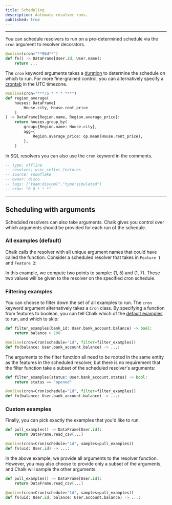 ```yaml
---
title: Scheduling
description: Automate resolver runs.
published: true
---
```



---

You can schedule resolvers to run on a pre-determined schedule
via the `cron` argument to resolver decorators.

```py
@online(cron="**90d**")
def fn() -> DataFrame[User.id, User.name]:
    return ...
```

The `cron` keyword arguments takes a [duration](/api-docs#Duration)
to determine the schedule on which to run.  For more fine-grained control,
you can alternatively specify a [crontab](https://man7.org/linux/man-pages/man5/crontab.5.html) in the UTC timezone.

```py
@online(cron="***/5 * * * ***")
def region_average(
    houses: DataFrame[
        House.city, House.rent_price
    ]
) -> DataFrame[Region.name, Region.average_price]:
    return houses.group_by(
        group={Region.name: House.city},
        agg={
            Region.average_price: op.mean(House.rent_price),
        },
    )
```

In SQL resolvers you can also use the `cron` keyword in the comments.

```sql
-- type: offline
-- resolves: user_seller_features
-- source: snowflake
-- owner: disco
-- tags: ["team:discoml","type:simulated"]
-- cron: "0 0 * * *"
```

---

## Scheduling with arguments

Scheduled resolvers can also take arguments.
Chalk gives you control over which arguments should be
provided for each run of the schedule.

### All examples (default)

Chalk calls the resolver with
all unique argument names that could have called the function.
Consider a scheduled resolver that takes in
`Feature 1` and `Feature 2`:

<ScheduleSampling />

In this example, we compute two points to sample:
(1, 5) and (1, 7). These two values will be given
to the resolver on the specified cron schedule.

### Filtering examples

You can choose to filter down the set of all examples to run.
The `cron` keyword argument alternatively takes a `Cron` class.
By specifying a function from features to boolean,
you can tell Chalk which of the [default examples](#all-examples-default)
to run, and which to skip:

```py
def filter_examples(bank_id: User.bank_account.balance) -> bool:
    return balance > 100

@online(cron=Cron(schedule="1d", filter=filter_examples))
def fn(balance: User.bank_account.balance) -> ...:
```

The arguments to the filter function all need to be rooted in the
same entity as the features in the scheduled resolver,
but there is no requirement that the filter function take a subset
of the scheduled resolver's arguments:

```py
def filter_examples(status: User.bank_account.status) -> bool:
    return status == "opened"

@online(cron=Cron(schedule="1d", filter=filter_examples))
def fn(balance: User.bank_account.balance) -> ...:
```

### Custom examples

Finally, you can pick exactly the examples that you'd like to run.

```py
def pull_examples() -> DataFrame[User.id]:
    return DataFrame.read_csv(...)

@online(cron=Cron(schedule="1d", samples=pull_examples))
def fn(uid: User.id) -> ...:
```

In the above example, we provide all arguments to the resolver function.
However, you may also choose to provide only a subset of the arguments,
and Chalk will sample the other arguments.

```py
def pull_examples() -> DataFrame[User.id]:
    return DataFrame.read_csv(...)

@online(cron=Cron(schedule="1d", samples=pull_examples))
def fn(uid: User.id, balance: User.account.balance) -> ...:
```
